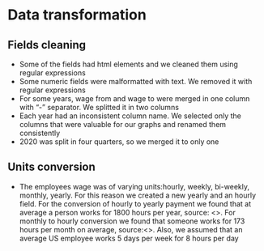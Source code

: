 # Data transformation
## Fields cleaning
- Some of the fields had html elements and we cleaned them using regular expressions  
- Some numeric fields were malformatted with text. We removed it with regular expressions  
- For some years, wage from and wage to were merged in one column with "-" separator. We splitted it in two columns  
- Each year had an inconsistent column name. We selected only the columns that were valuable for our graphs and renamed them consistently 
- 2020 was split in four quarters, so we merged it to only one  
  
## Units conversion
- The employees wage was of varying units:hourly, weekly, bi-weekly, monthly, yearly. For this reason we created a new yearly and an hourly field. For the conversion of hourly to yearly payment we found that at average a person works for 1800 hours per year, source: <>. For monthly to hourly conversion we found that someone works for 173 hours per month on average, source:<>. Also, we assumed that an average US employee works 5 days per week for 8 hours per day  